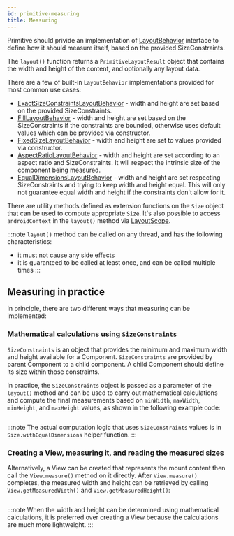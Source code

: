 ```yaml
---
id: primitive-measuring
title: Measuring
---
```


Primitive should privide an implementation of [LayoutBehavior](https://github.com/facebook/litho/blob/75655943f348c0347d534e6931fb53b2f7f16195/litho-rendercore-primitives/src/main/java/com/facebook/rendercore/primitives/LayoutBehavior.kt#L30) interface to define how it should measure itself, based on the provided SizeConstraints.

The `layout()` function returns a `PrimitiveLayoutResult` object that contains the width and height of the content, and optionally any layout data.

There are a few of built-in `LayoutBehavior` implementations provided for most common use cases:
 - [ExactSizeConstraintsLayoutBehavior](https://github.com/facebook/litho/blob/de470f73f816baedbcb85b23c70e93edad075bc8/litho-rendercore-primitives/src/main/java/com/facebook/rendercore/primitives/LayoutBehavior.kt#L50) - width and height are set based on the provided SizeConstraints.
 - [FillLayoutBehavior](https://github.com/facebook/litho/blob/de470f73f816baedbcb85b23c70e93edad075bc8/litho-rendercore-primitives/src/main/java/com/facebook/rendercore/primitives/LayoutBehavior.kt#L66) - width and height are set based on the SizeConstraints if the constraints are bounded, otherwise uses default values which can be provided via constructor.
 - [FixedSizeLayoutBehavior](https://github.com/facebook/litho/blob/de470f73f816baedbcb85b23c70e93edad075bc8/litho-rendercore-primitives/src/main/java/com/facebook/rendercore/primitives/LayoutBehavior.kt#L85) - width and height are set to values provided via constructor.
 - [AspectRatioLayoutBehavior](https://github.com/facebook/litho/blob/de470f73f816baedbcb85b23c70e93edad075bc8/litho-rendercore-primitives/src/main/java/com/facebook/rendercore/primitives/LayoutBehavior.kt#L104) - width and height are set according to an aspect ratio and SizeConstraints. It will respect the intrinsic size of the component being measured.
 - [EqualDimensionsLayoutBehavior](https://github.com/facebook/litho/blob/de470f73f816baedbcb85b23c70e93edad075bc8/litho-rendercore-primitives/src/main/java/com/facebook/rendercore/primitives/LayoutBehavior.kt#L124) - width and height are set respecting SizeConstraints and trying to keep width and height equal. This will only not guarantee equal width and height if the constraints don't allow for it.

There are utility methods defined as extension functions on the `Size` object that can be used to compute appropriate `Size`. It's also possible to access `androidContext` in the `layout()` method via [LayoutScope](https://github.com/facebook/litho/blob/75655943f348c0347d534e6931fb53b2f7f16195/litho-rendercore-primitives/src/main/java/com/facebook/rendercore/primitives/LayoutScope.kt#L27).

:::note
`layout()` method can be called on any thread, and has the following characteristics:
- it must not cause any side effects
- it is guaranteed to be called at least once, and can be called multiple times
:::

## Measuring in practice

In principle, there are two different ways that measuring can be implemented:

### Mathematical calculations using `SizeConstraints`

`SizeConstraints` is an object that provides the minimum and maximum width and height available for a Component. `SizeConstraints` are provided by parent Component to a child component. A child Component should define its size within those constraints.

In practice, the `SizeConstraints` object is passed as a parameter of the `layout()` method and can be used to carry out mathematical calculations and compute the final measurements based on `minWidth`, `maxWidth`, `minHeight`, and `maxHeight` values, as shown in the following example code:

```kotlin file=sample/src/main/java/com/facebook/samples/litho/kotlin/primitives/bindto/ImageViewComponent.kt start=start_primitive_measure_example end=end_primitive_measure_example
```

:::note
The actual computation logic that uses `SizeConstraints` values is in `Size.withEqualDimensions` helper function.
:::

### Creating a View, measuring it, and reading the measured sizes

Alternatively, a View can be created that represents the mount content then call the `View.measure()` method on it directly. After `View.measure()` completes, the measured width and height can be retrieved by calling `View.getMeasuredWidth()` and `View.getMeasuredHeight()`:

```kotlin file=sample/src/main/java/com/facebook/samples/litho/kotlin/primitives/SampleTextInput.kt start=start_layout_with_view_measurement end=end_layout_with_view_measurement
```

:::note
When the width and height can be determined using mathematical calculations, it is preferred over creating a View because the calculations are much more lightweight.
:::
